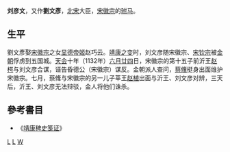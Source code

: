 '''刘彦文'''，又作'''劉文彥'''{{BD|1110年||1132年|}}，[[北宋|北宋]]大臣，[[宋徽宗|宋徽宗]]的[[驸马|驸马]]。
== 生平 ==
劉文彥娶[[宋徽宗|宋徽宗]]之女[[显德帝姬|显德帝姬]]赵巧云。[[靖康之变|靖康之变]]时，刘文彦随宋徽宗、[[宋钦宗|宋钦宗]]被[[金朝|金朝]]俘虏到五国城。[[天会_(金朝)|天会]]十年（1132年）[[六月廿四|六月廿四]]日，宋徽宗的第十五子前沂王[[赵㮙|赵㮙]]与刘文彦合谋，诬告昏德公（宋徽宗）谋反。金朝派人查问，[[蔡鞗|蔡鞗]]挺身出面维护宋徽宗。七月，蔡鞗与宋徽宗的另一儿子莘王[[赵植|赵植]]出面与沂王、刘文彦对辨，三天后，沂王、刘文彦无法辩驳，金人将他们诛杀。

==參考書目==
*《[[靖康稗史笺证|靖康稗史笺证]]》

[[Category:北宋官员|L]]
[[Category:宋朝驸马|L]]
[[Category:刘姓|W]]